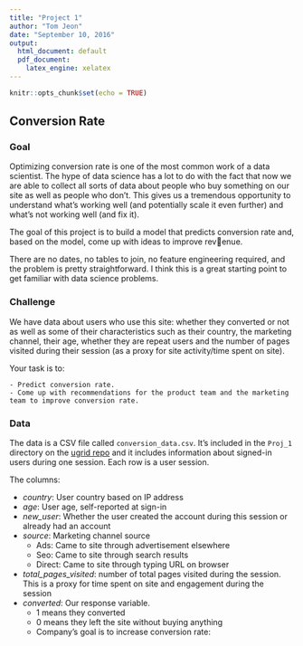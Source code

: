 ```yaml
---
title: "Project 1"
author: "Tom Jeon"
date: "September 10, 2016"
output:
  html_document: default
  pdf_document:
    latex_engine: xelatex
---
```


```r
knitr::opts_chunk$set(echo = TRUE)
```

## Conversion Rate
### Goal

Optimizing conversion rate is one of the most common work of a data scientist. The hype of data science has a lot to do with the fact that now we are able to collect all sorts of data about people who buy something on our site as well as people who don't. This gives us a
tremendous opportunity to understand what's working well (and potentially scale it even further)
and what's not working well (and fix it).

The goal of this project is to build a model that predicts conversion rate and, based on the
model, come up with ideas to improve rev􀁝enue.

There are no dates, no tables to join, no feature engineering required, and the problem is pretty straightforward. I think this is a great starting point to get familiar with data science problems.

### Challenge

We have data about users who use this site: whether they converted or not as well as some of their characteristics such as their country, the marketing channel, their age, whether they are repeat users and the number of pages visited during their session (as a proxy for site activity/time spent on site).

Your task is to:

    - Predict conversion rate.
    - Come up with recommendations for the product team and the marketing team to improve conversion rate.

### Data

The data is a CSV file called `conversion_data.csv`. It's included in the `Proj_1` directory on the [ugrid repo](https://github.com/tommyjee/ugrid) and it includes information about signed-in users during one session. Each row is a user session.

The columns:

* _country_: User country based on IP address
* _age_: User age, self-reported at sign-in
* *new_user*: Whether the user created the account during this session or already had an account
* _source_: Marketing channel source
    + Ads: Came to site through advertisement elsewhere
    + Seo: Came to site through search results
    + Direct: Came to site through typing URL on browser
* *total_pages_visited*: number of total pages visited during the session. This is a proxy for time spent on site and engagement during the session
* _converted_: Our response variable.
    + 1 means they converted
    + 0 means they left the site without buying anything
    + Company's goal is to increase conversion rate: \frac{# of conversions}{total sessions}
